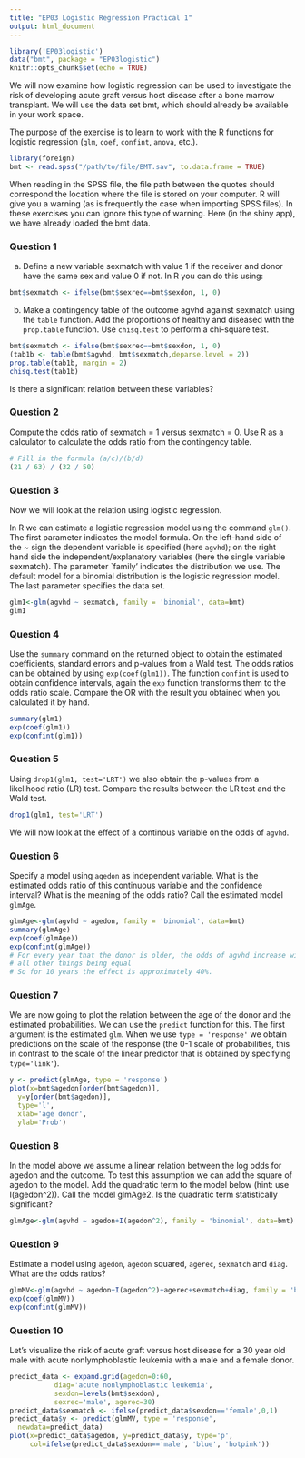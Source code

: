 ```yaml
---
title: "EP03 Logistic Regression Practical 1"
output: html_document
---
```


```r
library('EP03logistic')
data("bmt", package = "EP03logistic")
knitr::opts_chunk$set(echo = TRUE)
```



We will now examine how logistic regression can be used to investigate the risk of developing acute graft versus host disease after a bone marrow transplant. We will use the data set bmt, which should already be available in your work space.

The purpose of the exercise is to learn to work with the R functions for logistic regression (`glm`, `coef`, `confint`, `anova`, etc.). 
```r
library(foreign)
bmt <- read.spss("/path/to/file/BMT.sav", to.data.frame = TRUE)
```
When reading in the SPSS file, the file path between the quotes should correspond the location where the file is stored on your computer. R will give you a warning (as is frequently the case when importing SPSS files). In these exercises you can ignore this type of warning. 
Here (in the shiny app), we have already loaded the bmt data.

### Question 1


a) Define a new variable sexmatch with value 1 if the receiver and donor have the same sex and value 0 if not. In R you can do this using:

```r
bmt$sexmatch <- ifelse(bmt$sexrec==bmt$sexdon, 1, 0)
```

b.	Make a contingency table of the outcome agvhd against sexmatch using the `table` function. Add the proportions of healthy and diseased with the `prop.table` function. Use `chisq.test` to perform a chi-square test.

```r
bmt$sexmatch <- ifelse(bmt$sexrec==bmt$sexdon, 1, 0)
(tab1b <- table(bmt$agvhd, bmt$sexmatch,deparse.level = 2))
prop.table(tab1b, margin = 2)   
chisq.test(tab1b)
```

Is there a significant relation between these variables?


### Question 2

Compute the odds ratio of sexmatch = 1 versus sexmatch = 0. Use R as a calculator to calculate the odds ratio from the contingency table.

```r
# Fill in the formula (a/c)/(b/d)
(21 / 63) / (32 / 50)
```

### Question 3

Now we will look at the relation using logistic regression.

In R we can estimate a logistic regression model using the command `glm()`. The first parameter indicates the model formula. On the left-hand side of the ~ sign the dependent variable is specified (here `agvhd`); on the right hand side the independent/explanatory variables (here the single variable sexmatch). The parameter `family' indicates the distribution we use. The default model for a binomial distribution is the logistic regression model. The last parameter specifies the data set.

```r
glm1<-glm(agvhd ~ sexmatch, family = 'binomial', data=bmt)
glm1
```

### Question 4

Use the `summary` command on the returned object to obtain the estimated coefficients, standard errors and p-values from a Wald test. The odds ratios can be obtained by using `exp(coef(glm1))`. The function `confint` is used to obtain confidence intervals, again the `exp` function transforms them to the odds ratio scale. Compare the OR with the result you obtained when you calculated it by hand.

```r
summary(glm1)
exp(coef(glm1))
exp(confint(glm1))
```


### Question 5

Using `drop1(glm1, test='LRT')` we also obtain the p-values from a likelihood ratio (LR) test. Compare the results between the LR test and the Wald test. 

```r
drop1(glm1, test='LRT')
```


We will now look at the effect of a continous variable on the odds of `agvhd`. 	

### Question 6

Specify a model using `agedon` as independent variable. What is the estimated odds ratio of this continuous variable and the confidence interval? What is the meaning of the odds ratio? Call the estimated model `glmAge`.

```r
glmAge<-glm(agvhd ~ agedon, family = 'binomial', data=bmt)
summary(glmAge)
exp(coef(glmAge))
exp(confint(glmAge))
# For every year that the donor is older, the odds of agvhd increase with a factor of 1.034,
# all other things being equal
# So for 10 years the effect is approximately 40%.
```

### Question 7

We are now going to plot the relation between the age of the donor and the estimated probabilities. We can use the `predict` function for this. The first argument is the estimated `glm`. When we use `type = 'response'` we  obtain predictions on the scale of the response (the 0-1 scale of probabilities, this in contrast to the scale of the linear predictor that is obtained by specifying `type='link'`).

```r
y <- predict(glmAge, type = 'response')
plot(x=bmt$agedon[order(bmt$agedon)],  
  y=y[order(bmt$agedon)],
  type='l',
  xlab='age donor',
  ylab='Prob')
```

### Question 8

In the model above we assume a linear relation between the log odds for agedon and the outcome. To test this assumption we can add the square of agedon to the model. Add the quadratic term to the model below (hint: use I(agedon^2)). Call the model glmAge2. Is the quadratic term statistically significant?

```r
glmAge<-glm(agvhd ~ agedon+I(agedon^2), family = 'binomial', data=bmt)
```

### Question 9

Estimate a model using `agedon`, `agedon` squared, `agerec`, `sexmatch` and `diag`. What are the odds ratios?

```r
glmMV<-glm(agvhd ~ agedon+I(agedon^2)+agerec+sexmatch+diag, family = 'binomial', data=bmt)
exp(coef(glmMV))
exp(confint(glmMV))
```


### Question 10

Let's visualize the risk of acute graft versus host disease for a 30 year old male  with acute nonlymphoblastic leukemia with a male and a female donor.

```r
predict_data <- expand.grid(agedon=0:60,
           diag='acute nonlymphoblastic leukemia', 
           sexdon=levels(bmt$sexdon),
           sexrec='male', agerec=30)
predict_data$sexmatch <- ifelse(predict_data$sexdon=='female',0,1) 
predict_data$y <- predict(glmMV, type = 'response',
  newdata=predict_data)
plot(x=predict_data$agedon, y=predict_data$y, type='p',
     col=ifelse(predict_data$sexdon=='male', 'blue', 'hotpink'))
```


